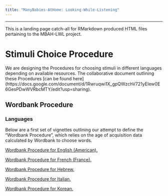 ```yaml
---
title: "ManyBabies-AtHome: Looking-While-Listening"
---
```


----

This is a landing page catch-all for RMarkdown produced HTML files pertaining to the MBAH-LWL project.


# Stimuli Choice Procedure

We are designing the Procedures for choosing stimuli in different languages depending on available resources. The collaborative document outlining these Procedures [can be found here] (https://docs.google.com/document/d/1Rwruqwi1X_gpQWzchV721yEIew0E6GesPDwWVRbcMTY/edit?usp=sharing).


## Wordbank Procedure

### Languages

Below are a first set of vignettes outlining our attempt to define the "Wordbank Procedure", which relies on the age of acquisition data calculated by Wordbank to choose words.

[Wordbank Procedure for English (American).](MBAH/Wordbank_Procedure_American_English.html)

[Wordbank Procedure for French (France).](MBAH/Wordbank_Procedure_French_France.html)

[Wordbank Procedure for Hebrew.](MBAH/Wordbank_Procedure_Hebrew.html)

[Wordbank Procedure for Italian.](MBAH/Wordbank_Procedure_Italian.html)

[Wordbank Procedure for Korean.](MBAH/Wordbank_Procedure_Korean.html)


